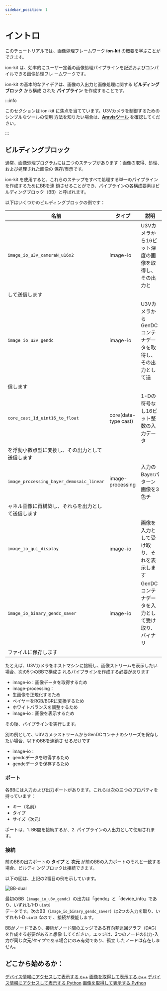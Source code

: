 ```yaml
---
sidebar_position: 1
---
```


# イントロ

このチュートリアルでは、画像処理フレームワーク **ion-kit** の概要を学ぶことができます。        

ion-kit は、効率的にユーザー定義の画像処理パイプラインを記述およびコンパイルできる画像処理フレ 
ームワークです。

ion-kit の基本的なアイデアは、画像の入出力と画像処理に関する **ビルディングブロック** から構成 
された **パイプライン** を作成することです。

:::info

このセクションは ion-kit に焦点を当てています。U3Vカメラを制御するためのシンプルなツールの使用 
方法を知りたい場合は、**[Aravisツール](../external/aravis/arv-tools.md)** を確認してください。

:::

## ビルディングブロック

通常、画像処理プログラムには三つのステップがあります：画像の取得、処理、および処理された画像の 
保存/表示です。

ion-kit を使用すると、これらのステップをすべて処理する単一のパイプラインを作成するためにBBを連 
鎖させることができ、パイプラインの各構成要素はビルディングブロック（BB）と呼ばれます。

以下はいくつかのビルディングブロックの例です：

| 名前 | タイプ | 説明 |
| --------   | ------- | ------- |
| `image_io_u3v_cameraN_u16x2` | image-io | U3Vカメラから16ビット深度の画像を取得し、その出力と
して送信します |
| `image_io_u3v_gendc` | image-io | U3VカメラからGenDCコンテナデータを取得し、その出力として送 
信します |
| `core_cast_1d_uint16_to_float` | core(data-type cast) | 1-Dの符号なし16ビット整数の入力データ
を浮動小数点型に変換し、その出力として送信します |
| `image_processing_bayer_demosaic_linear` | image-processing | 入力のBayerパターン画像を3色チ 
ャネル画像に再構築し、それらを出力として送信します |
| `image_io_gui_display` | image-io | 画像を入力として受け取り、それを表示します |
| `image_io_binary_gendc_saver` | image-io | GenDCコンテナデータを入力として受け取り、バイナリ 
ファイルに保存します |

たとえば、U3Vカメラをホストマシンに接続し、画像ストリームを表示したい場合、次の5つのBBで構成さ 
れるパイプラインを作成する必要があります
* image-io：画像データを取得するため
* image-processing：
* 生画像を正規化するため
* ベイヤーをRGB/BGRに変換するため
* ホワイトバランスを調整するため
* image-io：画像を表示するため

その後、パイプラインを実行します。

別の例として、U3VカメラストリームからGenDCコンテナのシリーズを保存したい場合、以下のBBを連鎖さ 
せるだけです
* image-io：
* gendcデータを取得するため
* gendcデータを保存するため

### ポート

各BBには入力および出力ポートがあります。これらは次の三つのプロパティを持っています：
- キー（名前）
- タイプ
- サイズ（次元）

ポートは、1. BB間を接続するか、2. パイプラインの入出力として使用されます。

### 接続

前のBBの出力ポートの **タイプ** と **次元** が前のBBの入力ポートのそれと一致する場合、ビルディ 
ングブロックは接続できます。

以下の図は、上記の2番目の例を示しています。

![BB-dual](./img/BB-double.png)

最初のBB（`image_io_u3v_gendc`）の出力は「gendc」と「device_info」であり、いずれも1-D `uint8`  
データです。次のBB（`image_io_binary_gendc_saver`）は2つの入力を取り、いずれも1-D `uint8` なので
、接続が機能します。

BBがノードであり、接続がノード間のエッジである有向非巡回グラフ（DAG）を作成する必要があると想像
してください。エッジは、2つのノードの出力-入力が同じ次元/タイプである場合にのみ有効であり、孤立 
したノードは存在しません。

## どこから始めるか：

<!--次のjsxコードはいくつかのチュートリアルリンクカードをリスト化しています。
カードを編集するには、/src/tutorial-list.jsを変更してください-->

<div class="jsx-section highlight">
<div class="board">
<a class="card" href="cpp/obtain-device-info">デバイス情報にアクセスして表示する c++</a>
<a class="card" href="cpp/display-image">画像を取得して表示する c++</a>
<a class="card" href="python/obtain-device-info">デバイス情報にアクセスして表示する Python</a>
<a class="card" href="python/display-image">画像を取得して表示する Python</a>
</div></div>
